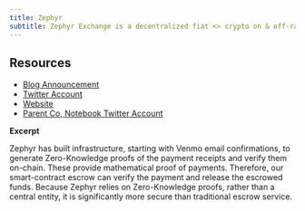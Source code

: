 ```yaml
--- 
title: Zephyr
subtitle: Zephyr Exchange is a decentralized fiat <> crypto on & off-ramp
---
```


## Resources

- [Blog Announcement](https://medium.com/@notebook_labs/notebook-labs-launches-zephyr-the-first-fully-decentralized-on-and-off-ramp-9c8ccb13d165)
- [Twitter Account](https://twitter.com/ZephyrExchange)
- [Website](https://www.zephyr.exchange/)
- [Parent Co, Notebook Twitter Account](https://twitter.com/NotebookLabs)

**Excerpt**

Zephyr has built infrastructure, starting with Venmo email confirmations, to generate Zero-Knowledge proofs of the payment receipts and verify them on-chain. These provide mathematical proof of payments. Therefore, our smart-contract escrow can verify the payment and release the escrowed funds. Because Zephyr relies on Zero-Knowledge proofs, rather than a central entity, it is significantly more secure than traditional escrow service.